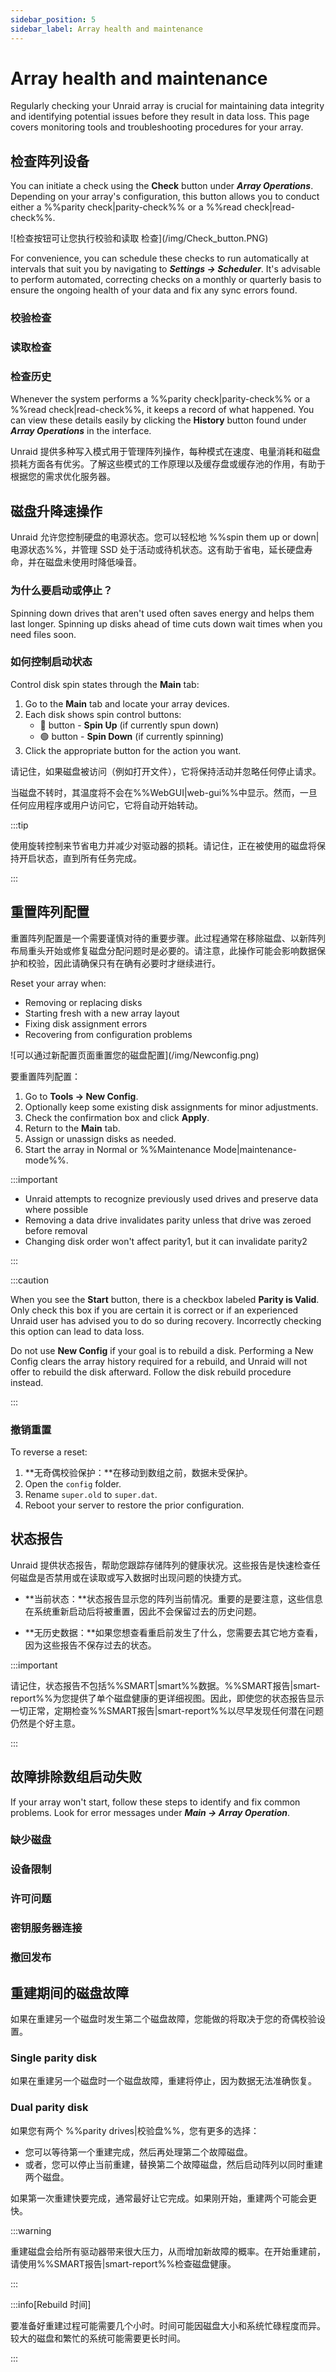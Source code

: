```yaml
---
sidebar_position: 5
sidebar_label: Array health and maintenance
---
```



# Array health and maintenance

Regularly checking your Unraid array is crucial for maintaining data integrity and identifying potential issues before they result in data loss. This page covers monitoring tools and troubleshooting procedures for your array.

## 检查阵列设备

You can initiate a check using the **Check** button under ***Array Operations***. Depending on your array's configuration, this button allows you to conduct either a %%parity check|parity-check%% or a %%read check|read-check%%.

<div
  style={{
   margin: "auto",
   maxWidth: "400px",
   display: "flex",
   flexDirection: "column",
   alignItems: "center",
  }}
>
  ![检查按钮可让您执行校验和读取
  检查](/img/Check_button.PNG)
</div>

For convenience, you can schedule these checks to run automatically at intervals that suit you by navigating to ***Settings → Scheduler***. It's advisable to perform automated, correcting checks on a monthly or quarterly basis to ensure the ongoing health of your data and fix any sync errors found.

### 校验检查

<ArrayCheckParity />

### 读取检查

<ArrayCheckRead />

### 检查历史

Whenever the system performs a %%parity check|parity-check%% or a %%read check|read-check%%, it keeps a record of what happened. You can view these details easily by clicking the **History** button found under ***Array Operations*** in the interface.

Unraid 提供多种写入模式用于管理阵列操作，每种模式在速度、电量消耗和磁盘损耗方面各有优劣。了解这些模式的工作原理以及缓存盘或缓存池的作用，有助于根据您的需求优化服务器。

## 磁盘升降速操作

Unraid 允许您控制硬盘的电源状态。您可以轻松地 %%spin them up or down|电源状态%%，并管理 SSD 处于活动或待机状态。这有助于省电，延长硬盘寿命，并在磁盘未使用时降低噪音。

### 为什么要启动或停止？

Spinning down drives that aren't used often saves energy and helps them last longer. Spinning up disks ahead of time cuts down wait times when you need files soon.

### 如何控制启动状态

Control disk spin states through the **Main** tab:

1. Go to the **Main** tab and locate your array devices.
2. Each disk shows spin control buttons:
   - 🔘 button - **Spin Up** (if currently spun down)
   - 🟢 button - **Spin Down** (if currently spinning)
3. Click the appropriate button for the action you want.

请记住，如果磁盘被访问（例如打开文件），它将保持活动并忽略任何停止请求。

当磁盘不转时，其温度将不会在%%WebGUI|web-gui%%中显示。然而，一旦任何应用程序或用户访问它，它将自动开始转动。

:::tip

使用旋转控制来节省电力并减少对驱动器的损耗。请记住，正在被使用的磁盘将保持开启状态，直到所有任务完成。

:::

## 重置阵列配置

重置阵列配置是一个需要谨慎对待的重要步骤。此过程通常在移除磁盘、以新阵列布局重头开始或修复磁盘分配问题时是必要的。请注意，此操作可能会影响数据保护和校验，因此请确保只有在确有必要时才继续进行。

Reset your array when:

- Removing or replacing disks
- Starting fresh with a new array layout
- Fixing disk assignment errors
- Recovering from configuration problems

<div
  style={{
   margin: "auto",
   maxWidth: "650px",
   display: "flex",
   flexDirection: "column",
   alignItems: "center",
  }}
>
  ![可以通过新配置页面重置您的磁盘配置](/img/Newconfig.png)
</div>

要重置阵列配置：

1. Go to **Tools → New Config**.
2. Optionally keep some existing disk assignments for minor adjustments.
3. Check the confirmation box and click **Apply**.
4. Return to the **Main** tab.
5. Assign or unassign disks as needed.
6. Start the array in Normal or %%Maintenance Mode|maintenance-mode%%.

:::important

- Unraid attempts to recognize previously used drives and preserve data where possible
- Removing a data drive invalidates parity unless that drive was zeroed before removal
- Changing disk order won't affect parity1, but it can invalidate parity2

:::

:::caution

When you see the **Start** button, there is a checkbox labeled **Parity is Valid**. Only check this box if you are certain it is correct or if an experienced Unraid user has advised you to do so during recovery. Incorrectly checking this option can lead to data loss.

Do not use **New Config** if your goal is to rebuild a disk. Performing a New Config clears the array history required for a rebuild, and Unraid will not offer to rebuild the disk afterward. Follow the disk rebuild procedure instead.

:::

### 撤销重置

To reverse a reset:

1. \*\*无奇偶校验保护：\*\*在移动到数组之前，数据未受保护。
2. Open the `config` folder.
3. Rename `super.old` to `super.dat`.
4. Reboot your server to restore the prior configuration.

## 状态报告

Unraid 提供状态报告，帮助您跟踪存储阵列的健康状况。这些报告是快速检查任何磁盘是否禁用或在读取或写入数据时出现问题的快捷方式。

- \*\*当前状态：\*\*状态报告显示您的阵列当前情况。重要的是要注意，这些信息在系统重新启动后将被重置，因此不会保留过去的历史问题。

- \*\*无历史数据：\*\*如果您想查看重启前发生了什么，您需要去其它地方查看，因为这些报告不保存过去的状态。

:::important

请记住，状态报告不包括%%SMART|smart%%数据。%%SMART报告|smart-report%%为您提供了单个磁盘健康的更详细视图。因此，即使您的状态报告显示一切正常，定期检查%%SMART报告|smart-report%%以尽早发现任何潜在问题仍然是个好主意。

:::

## 故障排除数组启动失败

If your array won't start, follow these steps to identify and fix common problems. Look for error messages under ***Main → Array Operation***.

### 缺少磁盘

<TroubleshootMissingDisks />

### 设备限制

<TroubleshootDeviceLimit />

### 许可问题

<TroubleshootLicenseIssues />

### 密钥服务器连接

<TroubleshootKeyServer />

### 撤回发布

<TroubleshootWithdrawnRelease />

## 重建期间的磁盘故障

如果在重建另一个磁盘时发生第二个磁盘故障，您能做的将取决于您的奇偶校验设置。

### Single parity disk

如果在重建另一个磁盘时一个磁盘故障，重建将停止，因为数据无法准确恢复。

### Dual parity disk

如果您有两个 %%parity drives|校验盘%%，您有更多的选择：

- 您可以等待第一个重建完成，然后再处理第二个故障磁盘。
- 或者，您可以停止当前重建，替换第二个故障磁盘，然后启动阵列以同时重建两个磁盘。

如果第一次重建快要完成，通常最好让它完成。如果刚开始，重建两个可能会更快。

:::warning

重建磁盘会给所有驱动器带来很大压力，从而增加新故障的概率。在开始重建前，请使用%%SMART报告|smart-report%%检查磁盘健康。

:::

:::info[Rebuild 时间]

要准备好重建过程可能需要几个小时。时间可能因磁盘大小和系统忙碌程度而异。较大的磁盘和繁忙的系统可能需要更长时间。

:::
